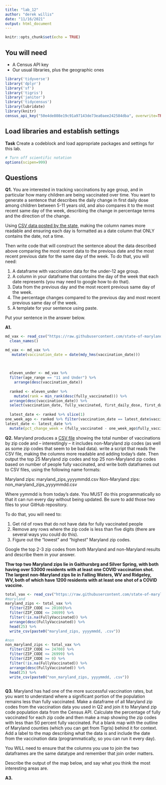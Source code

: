 ```yaml
---
title: "lab_12"
author: "derek willis"
date: "11/16/2021"
output: html_document
---
```


```r
knitr::opts_chunk$set(echo = TRUE)
```

## You will need

* A Census API key
* Our usual libraries, plus the geographic ones

```r
library('tidyverse')
library('dplyr')
library('sf')
library('tigris')
library('janitor')
library('tidycensus')
library(lubridate)
library(knitr)
census_api_key("50e4de808e19c91a97143de73ea0aee242584dba", overwrite=TRUE)
```

## Load libraries and establish settings

**Task** Create a codeblock and load appropriate packages and settings for this lab.

```r
# Turn off scientific notation
options(scipen=999)
```

## Questions

**Q1.** You are interested in tracking vaccinations by age group, and in particular how many children are being vaccinated over time. You want to generate a sentence that describes the daily change in first daily dose among children between 5-11 years old, and also compares it to the most recent same day of the week, describing the change in percentage terms and the direction of the change.

Using [CSV data posted by the state](https://raw.githubusercontent.com/state-of-maryland/VaccineCSVs/master/MD_COVID19_VaccinationPercentAgeGroupPopulation.csv), making the column names more readable and ensuring each day is formatted as a date column that ONLY contains the date, not a time.

Then write code that will construct the sentence about the data described above comparing the most recent data to the previous date and the most recent previous date for the same day of the week. To do that, you will need:

1. A dataframe with vaccination data for the under-12 age group.
2. A column in your dataframe that contains the day of the week that each date represents (you may need to google how to do that).
3. Data from the previous day and the most recent previous same day of the week.
4. The percentage changes compared to the previous day and most recent previous same day of the week.
5. A template for your sentence using paste.

Put your sentence in the answer below.

**A1.**

```r
md_vax <- read_csv("https://raw.githubusercontent.com/state-of-maryland/VaccineCSVs/master/MD_COVID19_VaccinationPercentAgeGroupPopulation.csv") %>%
  clean_names()

md_vax <- md_vax %>%
   mutate(vaccination_date = date(mdy_hms(vaccination_date))) 
 
  
  
  eleven_under <- md_vax %>%
  filter(age_range == "11 and Under") %>%
    arrange(desc(vaccination_date))
  
  ranked <- eleven_under %>%
    mutate(rank = min_rank(desc(fully_vaccinated))) %>%
  arrange(desc(vaccination_date)) %>%
  select(vaccination_date, fully_vaccinated, first_daily_dose, first_daily_dose_cumulative, second_daily_dose, second_daily_dose_cumulative, rank)
  
  latest_date <- ranked %>% slice(1)
one_week_ago <- ranked %>% filter(vaccination_date == latest_date$vaccination_date - 7)
latest_date <- latest_date %>%
  mutate(pct_change_week = (fully_vaccinated - one_week_ago$fully_vaccinated)/one_week_ago$fully_vaccinated *100)
```

**Q2.** Maryland produces a [CSV file](https://raw.githubusercontent.com/state-of-maryland/VaccineCSVs/master/Vax_ZIP_CODE_FirstSecondSingle_Totals_Raw.csv) showing the total number of vaccinations by zip code and -- interestingly -- it includes non-Maryland zip codes (as well as some zip codes that seem to be bad data). write a script that reads the CSV file, making the columns more readable and adding today's date. Then output the top 25 Maryland zip codes and top 25 non-Maryland zip codes based on number of people fully vaccinated, and write both dataframes out to CSV files, using the following name formats:

Maryland zips: maryland_zips_yyyymmdd.csv
Non-Maryland zips: non_maryland_zips_yyyymmdd.csv

Where yymmdd is from today's date. You MUST do this programmatically so that it can run every day without being updated. Be sure to add those two files to your GitHub repository.

To do that, you will need to:

1. Get rid of rows that do not have data for fully vaccinated people
2. Remove any rows where the zip code is less than five digits (there are several ways you could do this).
3. Figure out the "lowest" and "highest" Maryland zip codes.

Google the top 2-3 zip codes from both Maryland and non-Maryland results and describe them in your answer.

**Thw top two Maryland zips lie in Gaithursbrg and Silver Spring, with both having over 53000 residents with at least one COVID vaccination shot. The largest non-Maryland zips lie in Falling Waters, WV and Ridgeley, WV, both of which have 1200 residents with at least one shot of a COVID vaccine. **

```r
total_vax <- read_csv("https://raw.githubusercontent.com/state-of-maryland/VaccineCSVs/master/Vax_ZIP_CODE_FirstSecondSingle_Totals_Raw.csv")
#maryland
maryland_zips <- total_vax %>%
  filter(ZIP_CODE >= 20100)%>%
  filter(ZIP_CODE <= 24699) %>%
  filter(!is.na(FullyVaccinated)) %>%
  arrange(desc(FullyVaccinated)) %>%
  head(25) %>%
  write_csv(paste0("maryland_zips, yyyymmdd, .csv"))

#non
non_maryland_zips <- total_vax %>%
  filter(ZIP_CODE >= 24700) %>%
  filter(ZIP_CODE <= 26999) %>%
  filter(ZIP_CODE >= 0) %>%
  filter(!is.na(FullyVaccinated)) %>%
  arrange(desc(FullyVaccinated)) %>%
  head(25) %>%
  write_csv(paste0("non_maryland_zips, yyyymmdd, .csv"))
 
```

**Q3.** Maryland has had one of the more successful vaccination rates, but you want to understand where a significant portion of the population remains less than fully vaccinated. Make a dataframe of all Maryland zip codes from the vaccination data you used in Q2 and join it to Maryland zip code population data from the Census API. Calculate the percentage of fully vaccinated for each zip code and then make a map showing the zip codes with less than 50 percent fully vaccinated. Put a blank map with the outline of Maryland counties (which you can get from Tigris) behind it for context. Add a label to the map describing what the data is and include the date from the vaccination data (programmatically, so you can run it every day).

You WILL need to ensure that the columns you use to join the two dataframes are the same datatype and remember that join order matters.

Describe the output of the map below, and say what you think the most interesting areas are.

**A3.**

```r
```

